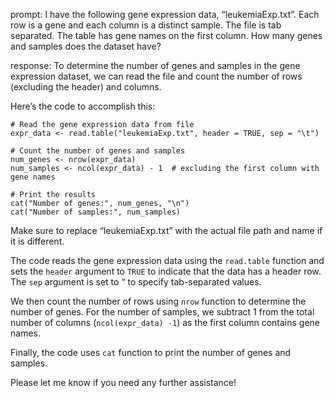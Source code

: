 prompt:
I have the following gene expression data, "leukemiaExp.txt". Each row is a gene and each column is a distinct sample. The file is tab separated. The table has gene names on the first column. How many genes and samples does the dataset have?

response:
To determine the number of genes and samples in the gene expression dataset, we can read the file and count the number of rows (excluding the header) and columns.

Here's the code to accomplish this:

```
# Read the gene expression data from file
expr_data <- read.table("leukemiaExp.txt", header = TRUE, sep = "\t")

# Count the number of genes and samples
num_genes <- nrow(expr_data)
num_samples <- ncol(expr_data) - 1  # excluding the first column with gene names

# Print the results
cat("Number of genes:", num_genes, "\n")
cat("Number of samples:", num_samples)
```

Make sure to replace "leukemiaExp.txt" with the actual file path and name if it is different.

The code reads the gene expression data using the `read.table` function and sets the `header` argument to `TRUE` to indicate that the data has a header row. The `sep` argument is set to "\t" to specify tab-separated values.

We then count the number of rows using `nrow` function to determine the number of genes. For the number of samples, we subtract 1 from the total number of columns (`ncol(expr_data) -1`) as the first column contains gene names.

Finally, the code uses `cat` function to print the number of genes and samples.

Please let me know if you need any further assistance!
